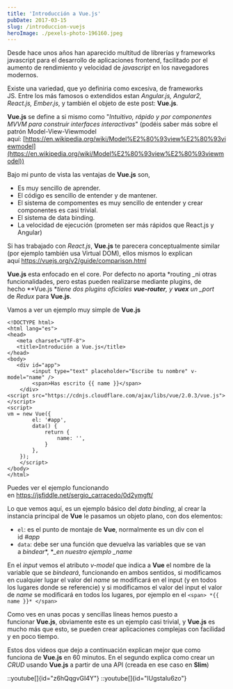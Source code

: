 ```yaml
---
title: 'Introducción a Vue.js'
pubDate: 2017-03-15
slug: /introduccion-vuejs
heroImage: ./pexels-photo-196160.jpeg
---
```


Desde hace unos años han aparecido multitud de librerías y frameworks javascript para el desarrollo de aplicaciones frontend, facilitado por el aumento de rendimiento y velocidad de _javascript_ en los navegadores modernos.

Existe una variedad, que yo definiria como excesiva, de frameworks JS. Entre los más famosos o extendidos estan _Angular.js, Angular2, React.js, Ember.js_, y también el objeto de este post: **Vue.js**.

**Vue.js** se define a si mismo como "_Intuitivo, rápido y por componentes MVVM para construir interfaces interactivas_" (podéis saber más sobre el patrón Model-View-Viewmodel aquí: [https://en.wikipedia.org/wiki/Model%E2%80%93view%E2%80%93viewmodel](https://en.wikipedia.org/wiki/Model%E2%80%93view%E2%80%93viewmodel))

Bajo mi punto de vista las ventajas de **Vue.js** son,

- Es muy sencillo de aprender.
- El código es sencillo de entender y de mantener.
- El sistema de compomentes es muy sencillo de entender y crear componentes es casi trivial.
- El sistema de data binding.
- La velocidad de ejecución (prometen ser más rápidos que React.js y Angular)

Si has trabajado con _React.js_, **Vue.js** te parecera conceptualmente similar (por ejemplo también usa Virtual DOM), ellos mismos lo explican aquí https://vuejs.org/v2/guide/comparison.html

**Vue.js** esta enfocado en el core. Por defecto no aporta *routing _ni otras funcionalidades, pero estas pueden realizarse mediante plugins, de hecho **Vue.js **tiene dos plugins oficiales **vue-router**, y **vuex** un \_port* de *Redux* para **Vue.js**.

Vamos a ver un ejemplo muy simple de **Vue.js**

```
<!DOCTYPE html>
<html lang="es">  
<head>  
   <meta charset="UTF-8">
   <title>Introdución a Vue.js</title>
</head>  
<body>  
   <div id="app">       
        <input type="text" placeholder="Escribe tu nombre" v-model="name" />
        <span>Has escrito {{ name }}</span>
    </div>
<script src="https://cdnjs.cloudflare.com/ajax/libs/vue/2.0.3/vue.js"></script>
<script>
vm = new Vue({
        el: '#app',
        data() {
            return {
                name: '',            
            }
        },
    });
    </script>
</body>  
</html> 
```

Puedes ver el ejemplo funcionando en https://jsfiddle.net/sergio_carracedo/0d2ymgft/

Lo que vemos aquí, es un ejemplo básico del _data binding_, al crear la instancia principal de **Vue** le pasamos un objeto plano, con dos elementos:

- `el`: es el punto de montaje de **Vue**, normalmente es un div con el id *#app*
- `data`: debe ser una función que devuelva las variables que se van a *bindear**, **\_en nuestro ejemplo _name*

En el *input* vemos el atributo *v-model* que indica a **Vue** el nombre de la variable que se *bindeará*, funcionando en ambos sentidos, si modificamos en cualquier lugar el valor del *name* se modificará en el input (y en todos los lugares donde se referencie) y si modificamos el valor del input el valor de *name* se modificará en todos los lugares, por ejemplo en el `<span> *{{ name }}* </span>`

Como ves en unas pocas y sencillas líneas hemos puesto a funcionar **Vue.js**, obviamente este es un ejemplo casi trivial, y **Vue.js** es mucho más que esto, se pueden crear aplicaciones complejas con facilidad y en poco tiempo.

Estos dos videos que dejo a continuación explican mejor que como funciona de **Vue.js** en 60 minutos. En el segundo explica como crear un _CRUD_ usando **Vue.js** a partir de una API (creada en ese caso en **Slim**)

::youtube[]{id="z6hQqgvGI4Y"}
::youtube[]{id="IUgstalu6zo"}
